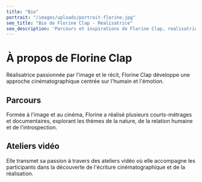 ```yaml
---
title: "Bio"
portrait: "/images/uploads/portrait-florine.jpg"
seo_title: "Bio de Florine Clap - Réalisatrice"
seo_description: 'Parcours et inspirations de Florine Clap, realisatrice et formatrice en ateliers video.'
---
```


# À propos de Florine Clap

Réalisatrice passionnée par l'image et le récit, Florine Clap développe une approche cinématographique centrée sur l'humain et l'émotion.

## Parcours

Formée à l'image et au cinéma, Florine a réalisé plusieurs courts-métrages et documentaires, explorant les thèmes de la nature, de la relation humaine et de l'introspection.

## Ateliers vidéo

Elle transmet sa passion à travers des ateliers vidéo où elle accompagne les participants dans la découverte de l'écriture cinématographique et de la réalisation.



